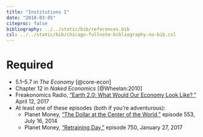 ```yaml
---
title: "Institutions I"
date: "2018-03-05"
citeproc: false
bibliography: ../../static/bib/references.bib
csl: ../../static/bib/chicago-fullnote-bibliography-no-bib.csl
---
```


# Required

- <i class="fa fa-book" aria-hidden="true"></i> 5.1–5.7 in *The Economy* [@core-econ]
- <i class="fa fa-book" aria-hidden="true"></i> Chapter 12 in *Naked Economics* [@Wheelan:2010]
- <i class="fa fa-podcast" aria-hidden="true"></i> Freakonomics Radio, ["Earth 2.0: What Would Our Economy Look Like?,"](http://freakonomics.com/podcast/earth-2-0-economics-edition-part-1/) April 12, 2017
- At least one of these episodes (both if you're adventurous):
    - <i class="fa fa-podcast" aria-hidden="true"></i> Planet Money, ["The Dollar at the Center of the World,"](https://www.npr.org/sections/money/2014/07/16/331743569/episode-552-the-dollar-at-the-center-of-the-world) episode 553, July 16, 2014
    - <i class="fa fa-podcast" aria-hidden="true"></i> Planet Money, ["Retraining Day,"](https://www.npr.org/sections/money/2017/01/27/512060753/episode-750-retraining-day) episode 750, January 27, 2017
